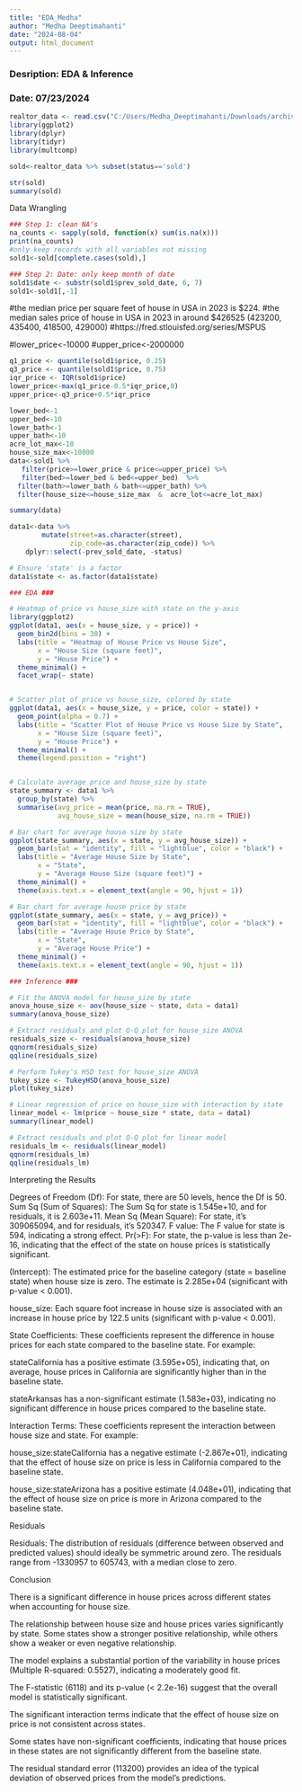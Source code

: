 ---
title: "EDA_Medha"
author: "Medha Deeptimahanti"
date: "2024-08-04"
output: html_document
---

### Desription: EDA & Inference
### Date: 07/23/2024

```{r}
realtor_data <- read.csv("C:/Users/Medha_Deeptimahanti/Downloads/archive/realtor-data.zip.csv")
library(ggplot2)
library(dplyr)
library(tidyr)
library(multcomp)

sold<-realtor_data %>% subset(status=='sold')

str(sold)
summary(sold)
```

################## Data Wrangling ##################
```{r}
### Step 1: clean NA's
na_counts <- sapply(sold, function(x) sum(is.na(x)))
print(na_counts)
#only keep records with all variables not missing
sold1<-sold[complete.cases(sold),]

### Step 2: Date: only keep month of date
sold1$date <- substr(sold1$prev_sold_date, 6, 7)
sold1<-sold1[,-1]
```


#the median price per square feet of house in USA in 2023 is $224. 
#the median sales price of house in USA in 2023 in around $426525 (423200, 435400, 418500, 429000)
#https://fred.stlouisfed.org/series/MSPUS

#lower_price<-10000
#upper_price<-2000000
```{r}
q1_price <- quantile(sold1$price, 0.25)
q3_price <- quantile(sold1$price, 0.75)
iqr_price <- IQR(sold1$price)
lower_price<-max(q1_price-0.5*iqr_price,0)
upper_price<-q3_price+0.5*iqr_price

lower_bed<-1
upper_bed<-10
lower_bath<-1
upper_bath<-10
acre_lot_max<-10
house_size_max<-10000
data<-sold1 %>% 
   filter(price>=lower_price & price<=upper_price) %>%
   filter(bed>=lower_bed & bed<=upper_bed)  %>%
  filter(bath>=lower_bath & bath<=upper_bath) %>%
  filter(house_size<=house_size_max  &  acre_lot<=acre_lot_max)

summary(data)

data1<-data %>%
        mutate(street=as.character(street),
               zip_code=as.character(zip_code)) %>%
    dplyr::select(-prev_sold_date, -status)

```

```{r}
# Ensure 'state' is a factor
data1$state <- as.factor(data1$state)

### EDA ###

# Heatmap of price vs house_size with state on the y-axis
library(ggplot2)
ggplot(data1, aes(x = house_size, y = price)) +
  geom_bin2d(bins = 30) +
  labs(title = "Heatmap of House Price vs House Size",
       x = "House Size (square feet)",
       y = "House Price") +
  theme_minimal() +
  facet_wrap(~ state)


# Scatter plot of price vs house_size, colored by state
ggplot(data1, aes(x = house_size, y = price, color = state)) +
  geom_point(alpha = 0.7) +
  labs(title = "Scatter Plot of House Price vs House Size by State",
       x = "House Size (square feet)",
       y = "House Price") +
  theme_minimal() +
  theme(legend.position = "right")


# Calculate average price and house_size by state
state_summary <- data1 %>%
  group_by(state) %>%
  summarise(avg_price = mean(price, na.rm = TRUE),
            avg_house_size = mean(house_size, na.rm = TRUE))

# Bar chart for average house size by state
ggplot(state_summary, aes(x = state, y = avg_house_size)) +
  geom_bar(stat = "identity", fill = "lightblue", color = "black") +
  labs(title = "Average House Size by State",
       x = "State",
       y = "Average House Size (square feet)") +
  theme_minimal() +
  theme(axis.text.x = element_text(angle = 90, hjust = 1))

# Bar chart for average house price by state
ggplot(state_summary, aes(x = state, y = avg_price)) +
  geom_bar(stat = "identity", fill = "lightblue", color = "black") +
  labs(title = "Average House Price by State",
       x = "State",
       y = "Average House Price") +
  theme_minimal() +
  theme(axis.text.x = element_text(angle = 90, hjust = 1))

### Inference ###

# Fit the ANOVA model for house_size by state
anova_house_size <- aov(house_size ~ state, data = data1)
summary(anova_house_size)

# Extract residuals and plot Q-Q plot for house_size ANOVA
residuals_size <- residuals(anova_house_size)
qqnorm(residuals_size)
qqline(residuals_size)

# Perform Tukey's HSD test for house_size ANOVA
tukey_size <- TukeyHSD(anova_house_size)
plot(tukey_size)

# Linear regression of price on house_size with interaction by state
linear_model <- lm(price ~ house_size * state, data = data1)
summary(linear_model)

# Extract residuals and plot Q-Q plot for linear model
residuals_lm <- residuals(linear_model)
qqnorm(residuals_lm)
qqline(residuals_lm)
```

Interpreting the Results

Degrees of Freedom (Df): For state, there are 50 levels, hence the Df is 50. 
Sum Sq (Sum of Squares): The Sum Sq for state is 1.545e+10, and for residuals, it is 2.603e+11.
Mean Sq (Mean Square): For state, it's 309065094, and for residuals, it's 520347.
F value: The F value for state is 594, indicating a strong effect.
Pr(>F): For state, the p-value is less than 2e-16, indicating that the effect of the state on house prices is statistically significant.

(Intercept): The estimated price for the baseline category (state = baseline state) when house size is zero. The estimate is 2.285e+04 (significant with p-value < 0.001).

house_size: Each square foot increase in house size is associated with an increase in house price by 122.5 units (significant with p-value < 0.001).

State Coefficients: These coefficients represent the difference in house prices for each state compared to the baseline state. For example:

stateCalifornia has a positive estimate (3.595e+05), indicating that, on average, house prices in California are significantly higher than in the baseline state.

stateArkansas has a non-significant estimate (1.583e+03), indicating no significant difference in house prices compared to the baseline state.

Interaction Terms: These coefficients represent the interaction between house size and state. For example:

house_size:stateCalifornia has a negative estimate (-2.867e+01), indicating that the effect of house size on price is less in California compared to the baseline state.

house_size:stateArizona has a positive estimate (4.048e+01), indicating that the effect of house size on price is more in Arizona compared to the baseline state.

Residuals

Residuals: The distribution of residuals (difference between observed and predicted values) should ideally be symmetric around zero. The residuals range from -1330957 to 605743, with a median close to zero.

Conclusion

There is a significant difference in house prices across different states when accounting for house size.

The relationship between house size and house prices varies significantly by state. Some states show a stronger positive relationship, while others show a weaker or even negative relationship.

The model explains a substantial portion of the variability in house prices (Multiple R-squared: 0.5527), indicating a moderately good fit.

The F-statistic (6118) and its p-value (< 2.2e-16) suggest that the overall model is statistically significant.

The significant interaction terms indicate that the effect of house size on price is not consistent across states.

Some states have non-significant coefficients, indicating that house prices in these states are not significantly different from the baseline state.

The residual standard error (113200) provides an idea of the typical deviation of observed prices from the model's predictions.